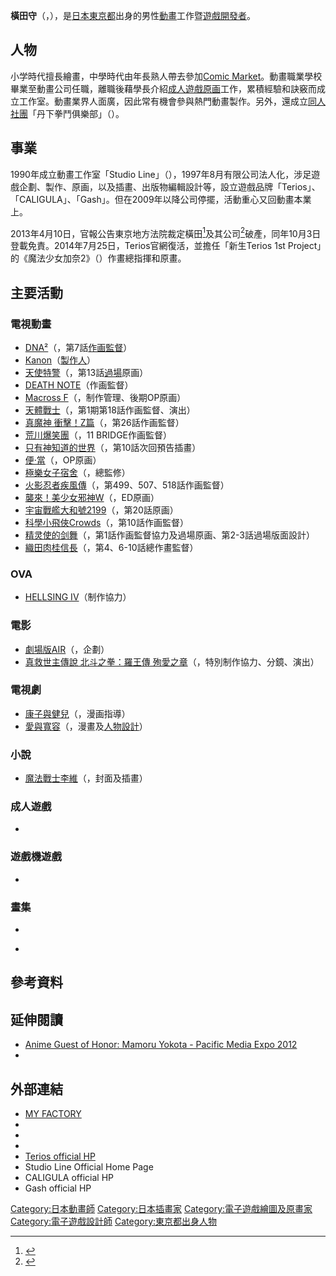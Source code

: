 {{Infobox ACG creator
|name=橫田守
|image=Mamoru Yokota at FanimeCon 2010-05-31 10.JPG
|width=
|caption=2010年5月31日出席FanimeCon
|job=遊戲開發者
|job2=
|period=
|birthname={{lang|ja|横田 守［よこた まもる］}}<ref>{{Cite web|title=Profile |url=http://park19.wakwak.com/~myf/yokota/profile.html |date= |accessdate= |website=Yokota's HP - MY FACTORY |archiveurl=https://web.archive.org/web/20040420173345/http://park19.wakwak.com/~myf/yokota/profile.html |archivedate=2004-04-20 |language=ja |deadurl=yes }}</ref>
|other_name={{lang|ja|よこたまもる}}
|foreign_name=
|english_name= Mamoru Yokota
|romaji= Yokota Mamoru
|sex=男
|place of birth=[[東京都|東京都]]
|date of birth=2月18日
|date of death=
|place of death=
|nationality={{JPN}}
|residence= 
|height=
|weight=
|blood_type=O
|website= [http://myf.ehoh.net/ MY FACTORY]
|spouse=
|parents = 
|relatives=
|educate=
|doujin_circle = 丹下拳鬥俱樂部
|subordinate=Terios
|past=
*有限会社Studio Line社長（1997年8月－2013年4月）
|work=
*獵奇之檻
*[[魔法少女加奈|魔法少女加奈]]
|award=
}}
{{Infobox company
| name                = 有限会社Studio Line
| name_en             = Studio Line Co., Ltd. 
| logo                = 
| logo_size           = 
| logo_caption        = 
| image               =          
| image_size          =
| image_caption       =
| type                = 特例有限會社
| native_name         = 有限会社スタジオライン
| native_name_lang    = ja
| other_name          = 
| traded_as           = 非上市公司
| com_code            =
| ROC_UBN             = 
| fate                = 東京地方法院裁定破產
| predecessor         = 
| successor           = 
| foundation          = {{Start date|1997|8|}}（公司法人化）
| defunct             =  {{End date|2013|3|27}}
| locations           = 
| area_served         = 
| founder             = 橫田守
| chairman            =
| vice_chairman       = 
| president           = 
| MD                  = 
| GM                  = 
| CEO                 = 
| COO                 = 
| CFO                 = 
| CMO                 = 
| CD                  = 
| key_people          = 
| location            = {{JPN}}[[東京都|東京都]][[中野区|中野区]][[上鷺宮|上鷺宮]]4-15-6 東方富士見台大廈401
| industry            = 
| products            = 
| services            = 
| revenue             = 
| operating_income    = 
| net_income          = 
| aum                 = <!-- 僅適用於金融服務類公司。 -->
| assets              = 
| equity              = 
| owner               = 
| num_employees       = 32名
| parent              = 
| divisions           = 
| subsid              = 
| homepage            = <!-- {{URL|example.com}} -->
| zip_code            = [[〒|〒]]165-0031
| telephone_no        = 
| slogan              = 
| capital             = 300萬日圓
| market_value        = 
| P/E_ratio           = 
| earnings_per_share  = 
| net_asset_value     = 
| accounting_period   = 
| major_shareholder   = 
| footnotes           = {{as of|2008}}
}}
'''橫田守'''（{{lang-ja|横田 守}}，{{bd||2月18日}}），是[[日本|日本]][[東京都|東京都]]出身的男性[[動畫|動畫]]工作暨[[遊戲開發者|遊戲開發者]]。

==人物==
小学時代擅長繪畫，中學時代由年長熟人帶去參加[[Comic_Market|Comic Market]]。動畫職業學校畢業至動畫公司任職，離職後藉學長介紹[[成人遊戲|成人遊戲]][[原画|原画]]工作，累積經驗和訣竅而成立工作室。動畫業界人面廣，因此常有機會參與熱門動畫製作。另外，還成立[[同人社團|同人社團]]「丹下拳鬥俱樂部」（{{lang|ja|丹下拳闘倶楽部}}）。

==事業==
1990年成立動畫工作室「Studio Line」（{{lang|ja|スタジオライン}}），1997年8月有限公司法人化，涉足遊戲企劃、製作、原画，以及插畫、出版物編輯設計等，設立遊戲品牌「Terios」、「CALIGULA」、「Gash」。但在2009年以降公司停擺，活動重心又回動畫本業上。

2013年4月10日，官報公告東京地方法院裁定橫田<ref>{{Cite web|title=官報号外第77号P.22 |format=PDF |url=http://kanpou.npb.go.jp/20130410/20130410g00077/pdf/20130410g000770022.pdf |date=|accessdate= |website= |archiveurl=http://megalodon.jp/2013-0414-1744-32/kanpou.npb.go.jp/20130410/20130410g00077/pdf/20130410g000770022.pdf |archivedate=2013-04-14 |language=ja}}</ref>及其公司<ref>{{Cite web|title=官報号外第77号P.14 |format=PDF |url=http://kanpou.npb.go.jp/20130410/20130410g00077/pdf/20130410g000770014.pdf |date=|accessdate= |website=|archiveurl=http://megalodon.jp/2013-0414-1744-18/kanpou.npb.go.jp/20130410/20130410g00077/pdf/20130410g000770014.pdf |archivedate=2013-04-14 |language=ja}}</ref>破產，同年10月3日登載免責。2014年7月25日，Terios官網復活，並擔任「新生Terios 1st Project」的《魔法少女加奈2》（{{lang|ja|まじかるカナン2 〜緋色のベルガモット〜}}）作畫總指揮和原畫。

==主要活動==
===電視動畫===

* [[DNA²|DNA²]]（{{lang|ja|D・N・A² 〜何処かで失くしたあいつのアイツ〜}}，第7話[[作画監督|作画監督]]）
* [[Kanon|Kanon]]（[[製作人|製作人]]）
* [[天使特警|天使特警]]（{{lang|ja|キディ・グレイド}}，第13話[[過場|過場]]原画）
* [[DEATH_NOTE|DEATH NOTE]]（作画監督）
* [[Macross_F|Macross F]]（{{lang|ja|マクロスF}}，制作管理、後期OP原画）
* [[天體戰士|天體戰士]]（{{lang|ja|天体戦士サンレッド}}，第1期第18話作画監督、演出）
* [[真魔神_衝擊！Z篇|真魔神 衝擊！Z篇]]（{{lang|ja|真マジンガー 衝撃! Z編}}，第26話作画監督）
* [[荒川爆笑團|荒川爆笑團]]（{{lang|ja|荒川アンダー ザ ブリッジ}}，11 BRIDGE作画監督）
* [[只有神知道的世界|只有神知道的世界]]（{{lang|ja|神のみぞ知るセカイ}}，第10話次回預告插畫）
* [[便·當|便·當]]（{{lang|ja|ベン・トー}}，OP原画）
* [[極樂女子宿舍|極樂女子宿舍]]（{{lang|ja|ゴクジョッ。〜極楽院女子高寮物語〜}}，總監修）
* [[火影忍者疾風傳|火影忍者疾風傳]]（{{lang|ja|NARUTO -ナルト- 疾風伝}}，第499、507、518話作画監督）
* [[襲來！美少女邪神|襲來！美少女邪神W]]（{{lang|ja|這いよれ!ニャル子さんW}}，ED原画）
* [[宇宙戰艦大和號2199|宇宙戰艦大和號2199]]（{{lang|ja|宇宙戦艦ヤマト2199}}，第20話原画）
* [[科學小飛俠Crowds|科學小飛俠Crowds]]（{{lang|ja|ガッチャマン クラウズ}}，第10話作画監督）
* [[精灵使的剑舞|精灵使的剑舞]]（{{lang|ja|精霊使いの剣舞}}，第1話作画監督協力及過場原画、第2-3話過場版面設計）
* [[織田肉桂信長|織田肉桂信長]]（{{lang|ja|織田シナモン信長}}，第4、6-10話總作畫監督）

===OVA===
*[[HELLSING|HELLSING IV]]（制作協力）

===電影===
*[[AIR_(電影)|劇場版AIR]]（{{lang|ja|劇場版AIR}}，企劃）
*[[北斗神拳|真救世主傳說 北斗之拳：羅王傳 殉愛之章]]（{{lang|ja|真救世主伝説 北斗の拳 ラオウ伝 殉愛の章}}，特別制作協力、分鏡、演出）

===電視劇===
* [[康子與健兒|康子與健兒]]（{{lang|ja|ヤスコとケンジ}}，漫画指導）
* [[愛與寬容|愛與寬容]]（{{lang|ja|アイシテル～海容～}}，漫畫及[[人物設計|人物設計]]）

===小說===
* [[魔法戰士李維|魔法戰士李維]]（{{lang|ja|魔法戦士リウイ}}，封面及插畫）

===成人遊戲===
* {{lang|ja|メタル・アイ（エルフ）
* シャングリラ2（エルフ）
* 河原崎家の一族（シルキーズ/エルフ）
* 野々村病院の人々（シルキーズ/エルフ）
* 遺作（エルフ）
* クローンドール 課外授業（スペースプロジェクト）
* 転校生（スペースプロジェクト）
* 林間学校（FOSTER）
* 猟奇の檻（日本プランテック）
* 人形使い2（Forest）
* 猟奇の檻 第2章（日本プランテック）
* ガッデーム&ジュテーム（CIRCUS）
* たまご料理（ボンびいボンボン!）
* 真説 猟奇の檻（CALIGULA）
* 真説 猟奇の檻 第2章（CALIGULA）
* [[魔法少女加奈|SeptemCharm まじかるカナン]]（Terios）
* まじかるカナン2 〜緋色のベルガモット〜（Terios）}}

===遊戲機遊戲===
* {{lang|ja|黒の剣（FOREST） ※[[PC-9801|PC-9801]]版・[[PlayStation|PlayStation]]版
* 野々村病院の人々（エルフ） ※[[世嘉土星|セガサターン]]版
* 慟哭 そして…（[[Data_East|データイースト]]）
* 火焔聖母 〜The Virgin on Megiddo〜（広美）
* ELYSION 〜永遠のサンクチュアリ〜（[[Interchannel|NECインターチャネル]]） ※[[PlayStation_2|PlayStation 2]]版・[[Dreamcast|ドリームキャスト]]版
* アルカナハート（悠紀エンタープライズ） ※PlayStation 2版 WonderGOOオリジナル特典[[电话卡|テレホンカード]]原画
* [[家庭教師ヒットマンREBORN!|家庭教師ヒットマンREBORN! Let's暗殺!? 狙われた10代目!]]（[[Marvelous|マーベラスエンターテイメント]]）
* 家庭教師ヒットマンREBORN! 狙え!? リング×ボンゴレトレーナーズ（マーベラスエンターテイメント）
* [[涼宮春日系列|涼宮ハルヒの激動]]（[[角川書店|角川書店]]） ※ゲストキャラクターデザイン
* 涼宮ハルヒの直列（[[SEGA|セガ]]） ※作画レイアウト}}

===畫集===
*{{cite book  |title={{lang|ja|『横田守画集 MAMORU YOKOTA ART WORKS』}} |Author =  | publisher={{lang|ja|ムービック}} |page=  |url= |date=1999-04-20 |isbn = 978-4-8960-1321-4 |ref= |language=ja}}

*{{cite book  |title={{lang|ja|『ART CLIP DVDデジタル画集 Vol.5 横田守 ART WORKS 』}} |Author =  | publisher={{lang|ja|[[Success|サクセス]]}} |page=  |url= |date=2007-05-25 |isbn = |ref= |language=ja}}

==參考資料==
{{reflist}}

==延伸閱讀==
*[http://pacificmediaexpo.info/2012/index.php?option=com_content&task=view&id=512 Anime Guest of Honor: Mamoru Yokota -  Pacific Media Expo 2012] {{Wayback|url=http://pacificmediaexpo.info/2012/index.php?option=com_content&task=view&id=512 |date=20160407140842 }} {{en}}
*{{cite video | people=  | date= 2014-12-10 | title= Mamoru YOKOTA en interview à Japan Expo 15e Impact | url= https://www.youtube.com/watch?v=5QwvbARAato | medium=  | publisher= {{youtube|u=JAPANEXPOTV|Japan Expo}} | location=  | accessdate=  | accessmonth=  | accessyear=  | time=  | quote=  | language= fr | archive-date= 2020-05-02 | archive-url= https://web.archive.org/web/20200502052026/https://www.youtube.com/watch?v=5QwvbARAato&gl=US&hl=en | dead-url= no }}

==外部連結==
{{commons category|Mamoru Yokota}}
* [https://web.archive.org/web/20150627201105/http://myf.ehoh.net/ MY FACTORY]
* {{Twitter|yokotamamoru}}
* {{Twitpic|yokotamamoru}}
* {{Pixiv|667394}}
* [https://web.archive.org/web/20150307053231/http://www.terios-soft.net/ Terios official HP]
* Studio Line Official Home Page{{dead link|url=http://www.st-line.co.jp/}}
* CALIGULA official HP{{dead link|url=http://www.caligulasoft.net/}}
* Gash official HP{{dead link|url=http://www.st-line.co.jp/}}

{{DEFAULTSORT:Yokota Mamoru}}
[[Category:日本動畫師|Category:日本動畫師]]
[[Category:日本插畫家|Category:日本插畫家]]
[[Category:電子遊戲繪圖及原畫家|Category:電子遊戲繪圖及原畫家]]
[[Category:電子遊戲設計師|Category:電子遊戲設計師]]
[[Category:東京都出身人物|Category:東京都出身人物]]